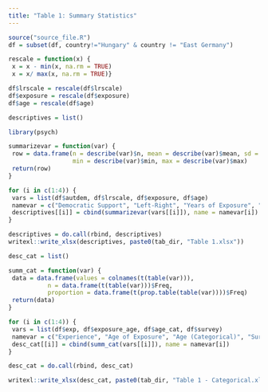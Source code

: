 ```yaml
---
title: "Table 1: Summary Statistics"
---
```


```r
source("source_file.R")
df = subset(df, country!="Hungary" & country != "East Germany")

rescale = function(x) {
 x = x - min(x, na.rm = TRUE)
 x = x/ max(x, na.rm = TRUE)}

df$lrscale = rescale(df$lrscale)
df$exposure = rescale(df$exposure)
df$age = rescale(df$age)
```

```r
descriptives = list()

library(psych)

summarizevar = function(var) {
 row = data.frame(n = describe(var)$n, mean = describe(var)$mean, sd = describe(var)$sd, 
                  min = describe(var)$min, max = describe(var)$max)
 return(row)
}

for (i in c(1:4)) {
 vars = list(df$autdem, df$lrscale, df$exposure, df$age)
 namevar = c("Democratic Support", "Left-Right", "Years of Exposure", "Age (Continuous)")
 descriptives[[i]] = cbind(summarizevar(vars[[i]]), name = namevar[i])
}

descriptives = do.call(rbind, descriptives)
writexl::write_xlsx(descriptives, paste0(tab_dir, "Table 1.xlsx"))
```

```r
desc_cat = list()

summ_cat = function(var) {
 data = data.frame(values = colnames(t(table(var))),
           n = data.frame(t(table(var)))$Freq, 
           proportion = data.frame(t(prop.table(table(var))))$Freq)
 return(data)
}

for (i in c(1:4)) {
 vars = list(df$exp, df$exposure_age, df$age_cat, df$survey)
 namevar = c("Experience", "Age of Exposure", "Age (Categorical)", "Survey-Year")
 desc_cat[[i]] = cbind(summ_cat(vars[[i]]), name = namevar[i])
}

desc_cat = do.call(rbind, desc_cat)

writexl::write_xlsx(desc_cat, paste0(tab_dir, "Table 1 - Categorical.xlsx"))
```


